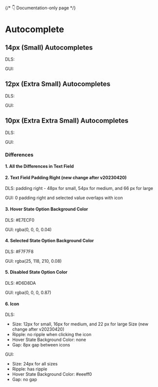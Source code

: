 <style>
  {`
    .flex {
      display: flex;
      align-items: center;
      gap: 16px;
    }
    .type {
      min-width: 40px;
    }
 `}
</style>



{/* 👇 Documentation-only page */}

<Meta title="Autocomplete Overview" />

# Autocomplete

## 14px (Small) Autocompletes

<Canvas>
  <div>
    <div className="flex">
      <p className="type">DLS:</p>
      <Story of={AutocompleteStories.Large} />
      <Story of={AutocompleteStories.LargeFilled} />
      <Story of={AutocompleteStories.LargeDisabled} />
      <Story of={AutocompleteStories.LargeDisabledFilled} />
    </div>
  </div>
  <div>
    <div className="flex">
      <p className="type">GUI:</p>
      <Story of={AutocompleteGUIStories.Large} />
      <Story of={AutocompleteGUIStories.LargeFilled} />
      <Story of={AutocompleteGUIStories.LargeDisabled} />
      <Story of={AutocompleteGUIStories.LargeDisabledFilled} />
    </div>
  </div>
</Canvas>

## 12px (Extra Small) Autocompletes

<Canvas>
  <div>
    <div className="flex">
      <p className="type">DLS:</p>
      <Story of={AutocompleteStories.Medium} />
      <Story of={AutocompleteStories.MediumFilled} />
      <Story of={AutocompleteStories.MediumDisabled} />
      <Story of={AutocompleteStories.MediumDisabledFilled} />
    </div>

  </div>
  <div>
    <div className="flex">
      <p className="type">GUI:</p>
      <Story of={AutocompleteGUIStories.Medium} />
      <Story of={AutocompleteGUIStories.MediumFilled} />
      <Story of={AutocompleteGUIStories.MediumDisabled} />
      <Story of={AutocompleteGUIStories.MediumDisabledFilled} />
    </div>

  </div>
</Canvas>

## 10px (Extra Extra Small) Autocompletes

<Canvas>
  <div>
    <div className="flex">
      <p className="type">DLS:</p>
      <Story of={AutocompleteStories.Small} />
      <Story of={AutocompleteStories.SmallFilled} />
      <Story of={AutocompleteStories.SmallDisabled} />
      <Story of={AutocompleteStories.SmallDisabledFilled} />
    </div>
  </div>
  <div>
    <div className="flex">
      <p className="type">GUI:</p>
      <Story of={AutocompleteGUIStories.Small} />
      <Story of={AutocompleteGUIStories.SmallFilled} />
      <Story of={AutocompleteGUIStories.SmallDisabled} />
      <Story of={AutocompleteGUIStories.SmallDisabledFilled} />
    </div>
  </div>
</Canvas>

### Differences

#### 1. All the Differences in Text Field

#### 2. Text Field Padding Right (new change after v20230420)

DLS: padding right - 48px for small, 54px for medium, and 66 px for large

GUI: 0 padding right and selected value overlaps with icon

#### 3. Hover State Option Background Color

DLS: #E7ECF0

GUI: rgba(0, 0, 0, 0.04)

#### 4. Selected State Option Background Color

DLS: #F7F7F8

GUI: rgba(25, 118, 210, 0.08)

#### 5. Disabled State Option Color

DLS: #D6D8DA

GUI: rgba(0, 0, 0, 0.87)

#### 6. Icon

DLS:

- Size: 12px for small, 16px for medium, and 22 px for large Size (new change after v20230420)
- Ripple: no ripple when clicking the icon
- Hover State Background Color: none
- Gap: 8px gap between icons

GUI:

- Size: 24px for all sizes
- Ripple: has ripple
- Hover State Background Color: #eeeff0
- Gap: no gap
